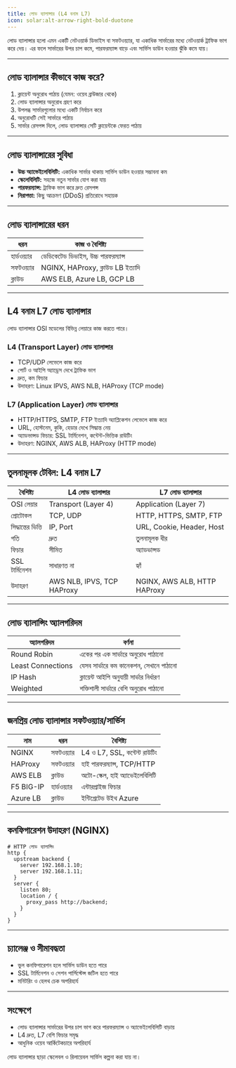 ```yaml
---
title: লোড ব্যালান্সার (L4 বনাম L7)
icon: solar:alt-arrow-right-bold-duotone
---
```


লোড ব্যালান্সার হলো এমন একটি নেটওয়ার্ক ডিভাইস বা সফটওয়্যার, যা একাধিক সার্ভারের মধ্যে নেটওয়ার্ক ট্রাফিক ভাগ করে দেয়। এর ফলে সার্ভারের উপর চাপ কমে, পারফরম্যান্স বাড়ে এবং সার্ভিস ডাউন হওয়ার ঝুঁকি কমে যায়।

---

## লোড ব্যালান্সার কীভাবে কাজ করে?

1. ক্লায়েন্ট অনুরোধ পাঠায় (যেমন: ওয়েব ব্রাউজার থেকে)
2. লোড ব্যালান্সার অনুরোধ গ্রহণ করে
3. উপলব্ধ সার্ভারগুলোর মধ্যে একটি নির্বাচন করে
4. অনুরোধটি সেই সার্ভারে পাঠায়
5. সার্ভার রেসপন্স দিলে, লোড ব্যালান্সার সেটি ক্লায়েন্টকে ফেরত পাঠায়

---

## লোড ব্যালান্সারের সুবিধা

- **উচ্চ অ্যাভেইলেবিলিটি:** একাধিক সার্ভার থাকায় সার্ভিস ডাউন হওয়ার সম্ভাবনা কম
- **স্কেলেবিলিটি:** সহজে নতুন সার্ভার যোগ করা যায়
- **পারফরম্যান্স:** ট্রাফিক ভাগ করে দ্রুত রেসপন্স
- **নিরাপত্তা:** কিছু আক্রমণ (DDoS) প্রতিরোধে সহায়ক

---

## লোড ব্যালান্সারের ধরন

| ধরন         | কাজ ও বৈশিষ্ট্য                       |
|-------------|----------------------------------------|
| হার্ডওয়্যার | ডেডিকেটেড ডিভাইস, উচ্চ পারফরম্যান্স    |
| সফটওয়্যার  | NGINX, HAProxy, ক্লাউড LB ইত্যাদি      |
| ক্লাউড      | AWS ELB, Azure LB, GCP LB              |

---

## L4 বনাম L7 লোড ব্যালান্সার

লোড ব্যালান্সার OSI মডেলের বিভিন্ন লেয়ারে কাজ করতে পারে।

### L4 (Transport Layer) লোড ব্যালান্সার

- TCP/UDP লেভেলে কাজ করে
- পোর্ট ও আইপি অ্যাড্রেস দেখে ট্রাফিক ভাগ
- দ্রুত, কম ফিচার
- উদাহরণ: Linux IPVS, AWS NLB, HAProxy (TCP mode)

### L7 (Application Layer) লোড ব্যালান্সার

- HTTP/HTTPS, SMTP, FTP ইত্যাদি অ্যাপ্লিকেশন লেভেলে কাজ করে
- URL, হোস্টনেম, কুকি, হেডার দেখে সিদ্ধান্ত নেয়
- অ্যাডভান্সড ফিচার: SSL টার্মিনেশন, কন্টেন্ট-ভিত্তিক রাউটিং
- উদাহরণ: NGINX, AWS ALB, HAProxy (HTTP mode)

---

## তুলনামূলক টেবিল: L4 বনাম L7

| বৈশিষ্ট্য         | L4 লোড ব্যালান্সার         | L7 লোড ব্যালান্সার           |
|-------------------|----------------------------|------------------------------|
| OSI লেয়ার         | Transport (Layer 4)        | Application (Layer 7)        |
| প্রোটোকল           | TCP, UDP                   | HTTP, HTTPS, SMTP, FTP       |
| সিদ্ধান্তের ভিত্তি | IP, Port                   | URL, Cookie, Header, Host    |
| গতি               | দ্রুত                      | তুলনামূলক ধীর               |
| ফিচার             | সীমিত                      | অ্যাডভান্সড                  |
| SSL টার্মিনেশন    | সাধারণত না                 | হ্যাঁ                        |
| উদাহরণ            | AWS NLB, IPVS, TCP HAProxy | NGINX, AWS ALB, HTTP HAProxy |

---

## লোড ব্যালান্সিং অ্যালগরিদম

| অ্যালগরিদম         | বর্ণনা                                 |
|--------------------|----------------------------------------|
| Round Robin        | একের পর এক সার্ভারে অনুরোধ পাঠানো      |
| Least Connections  | যেসব সার্ভারে কম কানেকশন, সেখানে পাঠানো|
| IP Hash            | ক্লায়েন্ট আইপি অনুযায়ী সার্ভার নির্ধারণ|
| Weighted           | শক্তিশালী সার্ভারে বেশি অনুরোধ পাঠানো   |

---

## জনপ্রিয় লোড ব্যালান্সার সফটওয়্যার/সার্ভিস

| নাম         | ধরন        | বৈশিষ্ট্য                      |
|-------------|------------|-------------------------------|
| NGINX       | সফটওয়্যার  | L4 ও L7, SSL, কন্টেন্ট রাউটিং  |
| HAProxy     | সফটওয়্যার  | হাই পারফরম্যান্স, TCP/HTTP     |
| AWS ELB     | ক্লাউড      | অটো-স্কেল, হাই অ্যাভেইলেবিলিটি|
| F5 BIG-IP   | হার্ডওয়্যার | এন্টারপ্রাইজ ফিচার             |
| Azure LB    | ক্লাউড      | ইন্টিগ্রেটেড উইথ Azure        |

---

## কনফিগারেশন উদাহরণ (NGINX)

```nginx
# HTTP লোড ব্যালান্সিং
http {
  upstream backend {
    server 192.168.1.10;
    server 192.168.1.11;
  }
  server {
    listen 80;
    location / {
      proxy_pass http://backend;
    }
  }
}
```

---

## চ্যালেঞ্জ ও সীমাবদ্ধতা

- ভুল কনফিগারেশন হলে সার্ভিস ডাউন হতে পারে
- SSL টার্মিনেশন ও সেশন পার্সিস্টেন্স জটিল হতে পারে
- মনিটরিং ও হেলথ চেক অপরিহার্য

---

## সংক্ষেপে
- লোড ব্যালান্সার সার্ভারের উপর চাপ ভাগ করে পারফরম্যান্স ও অ্যাভেইলেবিলিটি বাড়ায়
- L4 দ্রুত, L7 বেশি ফিচার সমৃদ্ধ
- আধুনিক ওয়েব আর্কিটেকচারে অপরিহার্য

লোড ব্যালান্সার ছাড়া স্কেলেবল ও রিলায়েবল সার্ভিস কল্পনা করা যায় না।
